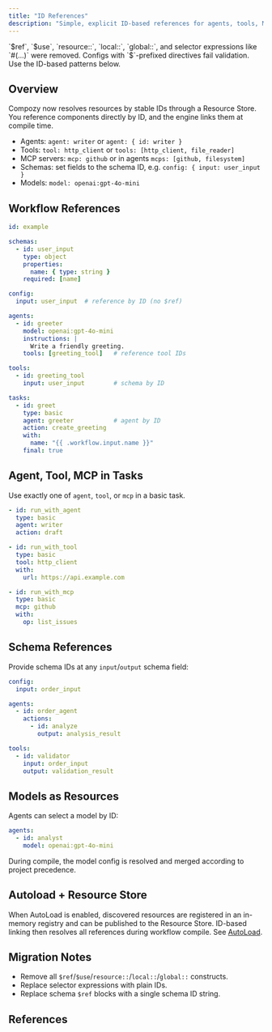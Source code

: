 ```yaml
---
title: "ID References"
description: "Simple, explicit ID-based references for agents, tools, MCPs, schemas, and tasks (replacing $ref/$use)."
---
```


<Callout type="warning" title="Directives deprecated">
  `$ref`, `$use`, `resource::`, `local::`, `global::`, and selector expressions like `#(...)` were removed. Configs with `$`-prefixed directives fail validation. Use the ID-based patterns below.
</Callout>

## Overview

Compozy now resolves resources by stable IDs through a Resource Store. You reference components directly by ID, and the engine links them at compile time.

- Agents: `agent: writer` or `agent: { id: writer }`
- Tools: `tool: http_client` or `tools: [http_client, file_reader]`
- MCP servers: `mcp: github` or in agents `mcps: [github, filesystem]`
- Schemas: set fields to the schema ID, e.g. `config: { input: user_input }`
- Models: `model: openai:gpt-4o-mini`

## Workflow References

```yaml title="workflow.yaml"
id: example

schemas:
  - id: user_input
    type: object
    properties:
      name: { type: string }
    required: [name]

config:
  input: user_input  # reference by ID (no $ref)

agents:
  - id: greeter
    model: openai:gpt-4o-mini
    instructions: |
      Write a friendly greeting.
    tools: [greeting_tool]   # reference tool IDs

tools:
  - id: greeting_tool
    input: user_input        # schema by ID

tasks:
  - id: greet
    type: basic
    agent: greeter           # agent by ID
    action: create_greeting
    with:
      name: "{{ .workflow.input.name }}"
    final: true
```

## Agent, Tool, MCP in Tasks

Use exactly one of `agent`, `tool`, or `mcp` in a basic task.

```yaml
- id: run_with_agent
  type: basic
  agent: writer
  action: draft

- id: run_with_tool
  type: basic
  tool: http_client
  with:
    url: https://api.example.com

- id: run_with_mcp
  type: basic
  mcp: github
  with:
    op: list_issues
```

## Schema References

Provide schema IDs at any `input`/`output` schema field:

```yaml
config:
  input: order_input

agents:
  - id: order_agent
    actions:
      - id: analyze
        output: analysis_result

tools:
  - id: validator
    input: order_input
    output: validation_result
```

## Models as Resources

Agents can select a model by ID:

```yaml
agents:
  - id: analyst
    model: openai:gpt-4o-mini
```

During compile, the model config is resolved and merged according to project precedence.

## Autoload + Resource Store

When AutoLoad is enabled, discovered resources are registered in an in-memory registry and can be published to the Resource Store. ID-based linking then resolves all references during workflow compile. See [AutoLoad](/docs/core/configuration/autoload).

## Migration Notes

- Remove all `$ref`/`$use`/`resource::`/`local::`/`global::` constructs.
- Replace selector expressions with plain IDs.
- Replace schema `$ref` blocks with a single schema ID string.

## References

<ReferenceCardList>
  <ReferenceCard
    title="AutoLoad"
    description="Discover and publish resources for ID-based linking"
    href="/docs/core/configuration/autoload"
    icon="RefreshCw"
  />
  <ReferenceCard
    title="YAML Templates"
    description="Template variables and functions (unchanged)"
    href="/docs/core/yaml-templates/overview"
    icon="Code"
  />
  <ReferenceCard
    title="Workflow Configuration"
    description="Schema, tasks, agents, tools, MCPs"
    href="/docs/core/configuration/workflows"
    icon="Workflow"
  />
</ReferenceCardList>
